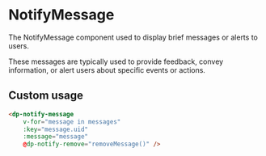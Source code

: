 
<Meta
    title="Components/NotifyMessage"
    component={DpNotifyMessage}
/>

# NotifyMessage

The NotifyMessage component used to display brief messages or alerts to users.

These messages are typically used to provide feedback, convey information, or alert users about specific events or actions.

## Custom usage

```html
<dp-notify-message
    v-for="message in messages"
    :key="message.uid"
    :message="message"
    @dp-notify-remove="removeMessage()" />
```
